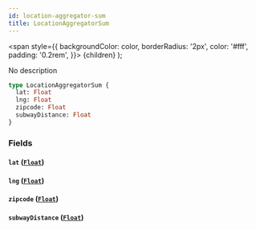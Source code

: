 ```yaml
---
id: location-aggregator-sum
title: LocationAggregatorSum
---
```


<span
style={{
      backgroundColor: color,
      borderRadius: '2px',
      color: '#fff',
      padding: '0.2rem',
    }}>
{children}
</span>
);

No description

```graphql
type LocationAggregatorSum {
  lat: Float
  lng: Float
  zipcode: Float
  subwayDistance: Float
}
```

### Fields

#### `lat` ([`Float`](/v1/scalars/float))

#### `lng` ([`Float`](/v1/scalars/float))

#### `zipcode` ([`Float`](/v1/scalars/float))

#### `subwayDistance` ([`Float`](/v1/scalars/float))
